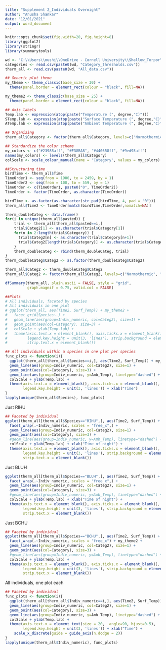 ```yaml
---
title: "Supplement 2_Individuals Overnight"
author: "Anusha Shankar"
date: "12/01/2021"
output: word_document
---
```


```r
knitr::opts_chunk$set(fig.width=20, fig.height=8) 
library(ggplot2)
library(stringr)
library(summarytools)

wd <- "C:\\Users\\nushi\\OneDrive - Cornell University\\Shallow_Torpor\\Data\\"
categories <- read.csv(paste0(wd, "Category_thresholds.csv"))
therm_all <- read.csv(paste0(wd, "All_data.csv"))

## Generic plot theme
my_theme <- theme_classic(base_size = 30) + 
  theme(panel.border = element_rect(colour = "black", fill=NA))

my_theme2 <- theme_classic(base_size = 25) + 
  theme(panel.border = element_rect(colour = "black", fill=NA))

## Axis labels
Temp.lab <- expression(atop(paste("Temperature (", degree,"C)")))
STemp.lab <- expression(atop(paste("Surface Temperature (", degree,"C)")))
ATemp.lab <- expression(atop(paste("Ambient Temperature (", degree,"C)")))

## Organizing
therm_all$Category <- factor(therm_all$Category, levels=c("Normothermic", "Shallow Torpor", "Transition", "Deep Torpor"))

## Standardize the color scheme
my_colors <- c("#23988aff", "#F38BA8", "#440558ff", "#9ed93aff")
names(my_colors) <- levels(therm_all$Category)
colScale <- scale_colour_manual(name = "Category", values = my_colors)

##Structuring time
birdTime <- therm_all$Time
TimeOrder1 <- seq(from = 1900, to = 2459, by = 1)
TimeOrder2 <- seq(from = 100, to = 559, by = 1)
TimeOrder <- c(TimeOrder1, paste0("0", TimeOrder2))
TimeOrder <- factor(TimeOrder, as.character(TimeOrder))

birdTime <- as.factor(as.character(str_pad(birdTime, 4, pad = "0")))
therm_all$Time2 <- TimeOrder[match(birdTime,TimeOrder,nomatch=NA)]

therm_doubleCateg <- data.frame()
for(i in unique(therm_all$pasted)) {
    trial <- therm_all[therm_all$pasted==i,]
    trial$Categ2[1] <- as.character(trial$Category[1])
    for(n in 2:length(trial$Category)) {
      trial$Categ2[n] <- as.character(trial$Category[n+1])
      trial$Categ2[length(trial$Category)] <- as.character(trial$Category[length(trial$Category)])
    }
    therm_doubleCateg <- rbind(therm_doubleCateg, trial)
}
therm_doubleCateg$Categ2 <- as.factor(therm_doubleCateg$Categ2)

therm_all$Categ2 <- therm_doubleCateg$Categ2
therm_all$Categ2 <- factor(therm_all$Categ2, levels=c("Normothermic", "Shallow Torpor", "Transition", "Deep Torpor"))
```

```r
dfSummary(therm_all, plain.ascii = FALSE, style = "grid", 
          graph.magnif = 0.75, valid.col = FALSE)
```

```r
##Plots
# All individuals, faceted by species
# All individuals in one plot
# ggplot(therm_all, aes(Time2, Surf_Temp)) + my_theme2 +
#   facet_grid(Species~.) +
#   geom_line(aes(group=Indiv_numeric, col=Categ2), size=1) +
#   geom_point(aes(col=Category), size=3) +
#   colScale + ylab(Temp.lab) +
#   theme(axis.text.x = element_blank(), axis.ticks.x = element_blank(),
#         legend.key.height = unit(3, 'lines'), strip.background = element_blank(),
#         strip.text.x = element_blank())
```

```r
## All individuals within a species in one plot per species
func_plots <- function(i){
  ggplot(therm_all[therm_all$Species==i,], aes(Time2, Surf_Temp)) + my_theme2 + facet_grid(.~Species) +
  geom_line(aes(group=Indiv_numeric, col=Categ2), size=1) +
  geom_point(aes(col=Category), size=3) +
  geom_line(aes(group=Indiv_numeric, y=Amb_Temp), linetype="dashed") +
  colScale + ylab(Temp.lab) +
  theme(axis.text.x = element_blank(), axis.ticks.x = element_blank(),
        legend.key.height = unit(3, 'lines')) + xlab("Time")
}
lapply(unique(therm_all$Species), func_plots)
```

Just RIHU
```r
## Faceted by individual
ggplot(therm_all[therm_all$Species=="RIHU",], aes(Time2, Surf_Temp)) + my_theme2 +
  facet_wrap(.~Indiv_numeric, scales = "free_x",) + 
  geom_line(aes(group=Indiv_numeric, col=Categ2), size=1) +
  geom_point(aes(col=Category), size=3) +
  #geom_line(aes(group=Indiv_numeric, y=Amb_Temp), linetype="dashed") +
  colScale + ylab(Temp.lab) + xlab("Time of night") +
  theme(axis.text.x = element_blank(), axis.ticks.x = element_blank(),
        legend.key.height = unit(3, 'lines'), strip.background = element_blank(),
        strip.text.x = element_blank())
```

Just BLUH
```r
ggplot(therm_all[therm_all$Species=="BLUH",], aes(Time2, Surf_Temp)) + my_theme2 +
  facet_wrap(.~Indiv_numeric, scales = "free_x",) + 
  geom_line(aes(group=Indiv_numeric, col=Categ2), size=1) +
  geom_point(aes(col=Category), size=3) +
  #geom_line(aes(group=Indiv_numeric, y=Amb_Temp), linetype="dashed") +
  colScale + ylab(Temp.lab) + xlab("Time of night") +
  theme(axis.text.x = element_blank(), axis.ticks.x = element_blank(),
        legend.key.height = unit(3, 'lines'), strip.background = element_blank(),
        strip.text.x = element_blank())
```

Just BCHU
```r
## Faceted by individual
ggplot(therm_all[therm_all$Species=="BCHU",], aes(Time2, Surf_Temp)) +
  facet_wrap(.~Indiv_numeric, scales = "free_x") + my_theme2 +
  geom_line(aes(group=Indiv_numeric, col=Categ2), size=1) +
  geom_point(aes(col=Category), size=3) +
  #geom_line(aes(group=Indiv_numeric, y=Amb_Temp), linetype="dashed") +
  colScale + ylab(Temp.lab) +
  theme(axis.text.x = element_blank(), axis.ticks.x = element_blank(),
        legend.key.height = unit(3, 'lines'), strip.background = element_blank(),
        strip.text.x = element_blank())
```

All individuals, one plot each
```r
## Faceted by individual
func_plots <- function(i){
  ggplot(therm_all[therm_all$Indiv_numeric==i,], aes(Time2, Surf_Temp)) + my_theme2 + facet_grid(.~pasted) +
  geom_line(aes(group=Indiv_numeric, col=Categ2), size=1) +
  geom_point(aes(col=Category), size=3) +
  geom_line(aes(group=Indiv_numeric, y=Amb_Temp), linetype="dashed") +
  colScale + ylab(Temp.lab) +
  theme(axis.text.x = element_text(size = 20,  angle=90, hjust=0.5),
        legend.key.height = unit(3, 'lines')) + xlab("Time") +
    scale_x_discrete(guide = guide_axis(n.dodge = 2))
}
lapply(unique(therm_all$Indiv_numeric), func_plots)
```